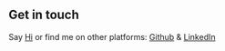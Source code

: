 ## Get in touch

Say <a href="mailto:adamgedrake@gmail.com">Hi</a> or find me on other platforms: <a href="https://github.com/adamdrake210" target="_blank">Github</a> & <a href="https://www.linkedin.com/in/adam-drake-ab065417/" target="_blank">LinkedIn</a>
